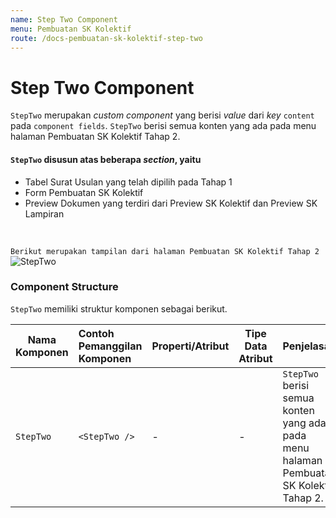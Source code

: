 ```yaml
---
name: Step Two Component
menu: Pembuatan SK Kolektif
route: /docs-pembuatan-sk-kolektif-step-two
---
```


# Step Two Component

`StepTwo` merupakan *custom component* yang berisi *value* dari *key* `content` pada  `component fields`.
`StepTwo` berisi semua konten yang ada pada menu halaman Pembuatan SK Kolektif Tahap 2.

#### `StepTwo` disusun atas beberapa *section*, yaitu 
* Tabel Surat Usulan yang telah dipilih pada Tahap 1
* Form Pembuatan SK Kolektif
* Preview Dokumen yang terdiri dari Preview SK Kolektif dan Preview SK Lampiran 

<br/>  

```Berikut merupakan tampilan dari halaman Pembuatan SK Kolektif Tahap 2```
![StepTwo](../../src/img/pembuatan-SK-kolektif/StepTwo.jpeg)

### Component Structure

`StepTwo` memiliki struktur komponen sebagai berikut. 

| Nama Komponen | Contoh Pemanggilan <br/> Komponen | Properti/Atribut | Tipe Data <br/> Atribut | Penjelasan |
| ------------- | :---------------------------------| ---------------- | ----------------------- | -----------|
|`StepTwo`      | `<StepTwo />`                     | -                | -                       | `StepTwo` berisi semua <br/> konten yang ada pada <br/> menu halaman Pembuatan <br/> SK Kolektif Tahap 2.|